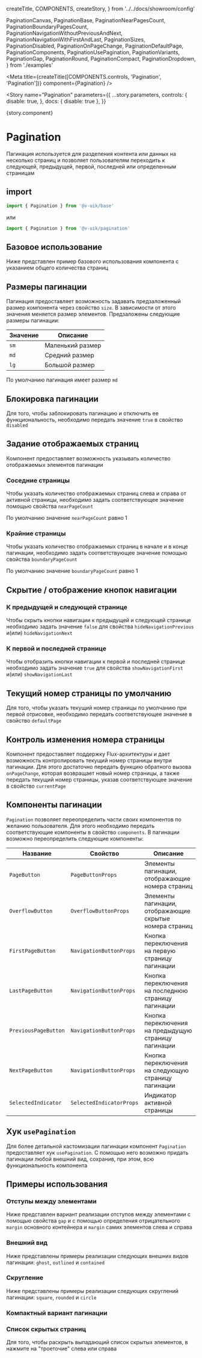   createTitle,
  COMPONENTS,
  createStory,
} from '../../docs/showroom/config'

  PaginationCanvas,
  PaginationBase,
  PaginationNearPagesCount,
  PaginationBoundaryPagesCount,
  PaginationNavigationWithoutPreviousAndNext,
  PaginationNavigationWithFirstAndLast,
  PaginationSizes,
  PaginationDisabled,
  PaginationOnPageChange,
  PaginationDefaultPage,
  PaginationComponents,
  PaginationUsePagination,
  PaginationVariants,
  PaginationGap,
  PaginationRound,
  PaginationCompact,
  PaginationDropdown,
} from './examples'



<Meta
  title={createTitle([COMPONENTS.controls, 'Pagination', 'Pagination'])}
  component={Pagination}
/>

<Story
  name="Pagination"
  parameters={{
    ...story.parameters,
    controls: {
      disable: true,
    },
    docs: { disable: true },
  }}
>
  {story.component}
</Story>

# Pagination

Пагинация используется для разделения контента или данных на несколько страниц и позволяет пользователям переходить к следующей, предыдущей, первой, последней или определенным страницам

## import

```ts
import { Pagination } from '@v-uik/base'
```

или

```ts
import { Pagination } from '@v-uik/pagination'
```

## Базовое использование

Ниже представлен пример базового использования компонента с указанием общего количества страниц

<Canvas withSource="none">
  <PaginationBase />
</Canvas>

<Source language="tsx" code={RawPaginationBase} />

## Размеры пагинации

Пагинация предоставляет возможность задавать предзаложенный размер компонента через свойство `size`. В зависимости от этого значения меняется размер элементов.
Предзаложены следующие размеры пагинации:

| Значение        | Описание         |
| --------------- | ---------------- |
| <code>sm</code> | Маленький размер |
| <code>md</code> | Средний размер   |
| <code>lg</code> | Большой размер   |

По умолчанию пагинация имеет размер `md`

<Canvas withSource="none">
  <PaginationSizes />
</Canvas>

<Source language="tsx" code={RawPaginationSizes} />

## Блокировка пагинации

Для того, чтобы заблокировать пагинацию и отключить ее функциональность, необходимо передать значение `true` в свойство `disabled`

<Canvas withSource="none">
  <PaginationDisabled />
</Canvas>

<Source language="tsx" code={RawPaginationDisabled} />

## Задание отображаемых страниц

Компонент предоставляет возможность указывать количество отображаемых элементов пагинации

### Соседние страницы

Чтобы указать количество отображаемых страниц слева и справа от активной страницы, необходимо задать соответствующее
значение помощью свойства `nearPageCount`

<Canvas withSource="none">
  <PaginationNearPagesCount />
</Canvas>

<Source language="tsx" code={RawPaginationNearPagesCount} />

По умолчанию значение `nearPageCount` равно 1

### Крайние страницы

Чтобы указать количество отображаемых страниц в начале и в конце пагинации, необходимо задать соответствующее
значение помощью свойства `boundaryPageCount`

<Canvas withSource="none">
  <PaginationBoundaryPagesCount />
</Canvas>

<Source language="tsx" code={RawPaginationBoundaryPagesCount} />

По умолчанию значение `boundaryPageCount` равно 1

## Скрытие / отображение кнопок навигации

### К предыдущей и следующей странице

Чтобы скрыть кнопки навигации к предыдущей и следующей странице необходимо задать значение `false` для свойства `hideNavigationPrevious` и(или) `hideNavigationNext`

<Canvas withSource="none">
  <PaginationNavigationWithoutPreviousAndNext />
</Canvas>

<Source language="tsx" code={RawPaginationNavigationWithoutPreviousAndNext} />

### К первой и последней странице

Чтобы отобразить кнопки навигации к первой и последней странице необходимо задать значение `true` для свойства `showNavigationFirst` и(или) `showNavigationLast`

<Canvas withSource="none">
  <PaginationNavigationWithFirstAndLast />
</Canvas>

<Source language="tsx" code={PaginationNavigationWithFirstAndLast} />

## Текущий номер страницы по умолчанию

Для того, чтобы указать текущий номер страницы по умолчанию при первой отрисовке, необходимо передать соответствующее значение
в свойство `defaultPage`

<Canvas withSource="none">
  <PaginationDefaultPage />
</Canvas>

<Source language="tsx" code={RawPaginationDefaultPage} />

## Контроль изменения номера страницы

Компонент предоставляет поддержку Flux-архитектуры и дает возможность контролировать текущий номер страницы внутри пагинации. Для этого достаточно
передать функцию обратного вызова `onPageChange`, которая возвращает новый номер страницы, а также передать текущий номер страницы,
указав соответствующее значение в свойство `currentPage`

<Canvas withSource="none">
  <PaginationOnPageChange />
</Canvas>

<Source language="tsx" code={RawPaginationOnPageChange} />

## Компоненты пагинации

`Pagination` позволяет переопределить части своих компонентов по желанию пользователя. Для этого необходимо передать соответствующие компоненты в
свойство `components`. В пагинации возможно переопределить следующие компоненты:

| Название             | Свойство                 | Описание                                                |
| -------------------- | ------------------------ | ------------------------------------------------------- |
| `PageButton`         | `PageButtonProps`        | Элементы пагинации, отображающие номера страниц         |
| `OverflowButton`     | `OverflowButtonProps`    | Элементы пагинации, отображающие скрытые номера страниц |
| `FirstPageButton`    | `NavigationButtonProps`  | Кнопка переключения на первую страницу пагинации        |
| `LastPageButton`     | `NavigationButtonProps`  | Кнопка переключения на последнюю страницу пагинации     |
| `PreviousPageButton` | `NavigationButtonProps`  | Кнопка переключения на предыдущую страницу пагинации    |
| `NextPageButton`     | `NavigationButtonProps`  | Кнопка переключения на следующую страницу пагинации     |
| `SelectedIndicator`  | `SelectedIndicatorProps` | Индикатор активной страницы                             |

<Canvas withSource="none">
  <PaginationComponents />
</Canvas>

<Source language="tsx" code={RawPaginationComponents} />

## Хук `usePagination`

Для более детальной кастомизации пагинации компонент `Pagination` предоставляет хук `usePagination`. С помощью него возможно
придать пагинации любой внешний вид, сохранив, при этом, всю функциональность компонента

<Canvas withSource="none">
  <PaginationUsePagination />
</Canvas>

<Source language="tsx" code={RawPaginationUsePagination} />

## Примеры использования

### Отступы между элементами

Ниже представлен вариант реализации отступов между элементами с помощью свойства `gap` и с помощью
определения отрицательного `margin` основного контейнера и `margin` самих элементов слева и справа

<Canvas withSource="none">
  <PaginationGap />
</Canvas>

<Source language="tsx" code={RawPaginationGap} />

### Внешний вид

Ниже представлены примеры реализации следующих внешних видов пагинации: `ghost`, `outlined` и `contained`

<Canvas withSource="none">
  <PaginationVariants />
</Canvas>

<Source language="tsx" code={RawPaginationVariants} />

### Скругление

Ниже представлены примеры реализации следующих скруглений пагинации: `square`, `rounded` и `circle`

<Canvas withSource="none">
  <PaginationRound />
</Canvas>

<Source language="tsx" code={RawPaginationRound} />

### Компактный вариант пагинации

<Canvas withSource="none">
  <PaginationCompact />
</Canvas>

<Source language="tsx" code={RawPaginationCompact} />

### Список скрытых страниц

Для того, чтобы раскрыть выпадающий список скрытых элементов, в нажмите на "троеточие" слева или справа

<Canvas withSource="none">
  <PaginationDropdown />
</Canvas>

<Source language="tsx" code={RawPaginationDropdown} />
